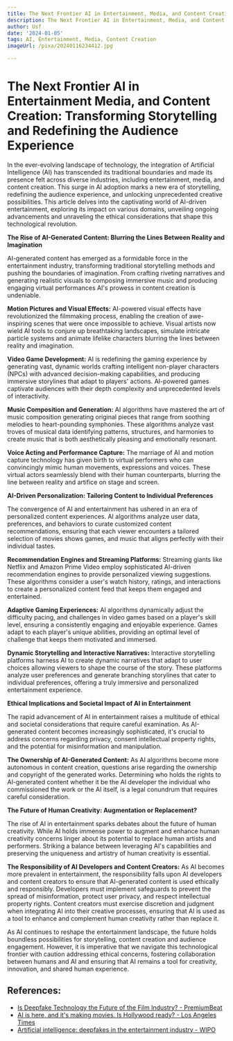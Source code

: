 ```yaml
---
title: The Next Frontier AI in Entertainment, Media, and Content Creation
description: The Next Frontier AI in Entertainment, Media, and Content Creation
author: Usf
date: '2024-01-05'
tags: AI, Entertainment, Media, Content Creation
imageUrl: /pixa/20240116234412.jpg

---
```

# The Next Frontier AI in Entertainment  Media, and Content Creation: Transforming Storytelling and Redefining the  Audience Experience

In the ever-evolving landscape of technology, the integration of Artificial Intelligence (AI) has transcended  its traditional boundaries and made its presence felt across diverse industries, including entertainment, media, and content creation. This surge in  AI adoption marks a  new era of storytelling, redefining the audience experience, and unlocking unprecedented creative possibilities. This article delves into the captivating world of AI-driven entertainment, exploring its impact on various domains, unveiling ongoing advancements and unraveling the ethical considerations that shape this technological revolution.

**The Rise of AI-Generated Content: Blurring the Lines  Between Reality and Imagination**

AI-generated content has emerged as a formidable force in the  entertainment  industry, transforming traditional storytelling methods and pushing the boundaries of imagination. From  crafting riveting narratives  and generating  realistic visuals to  composing  immersive music and producing  engaging virtual performances AI's prowess  in content creation is undeniable.

**Motion Pictures and Visual Effects:** AI-powered visual effects have revolutionized the filmmaking process, enabling  the creation of awe-inspiring scenes that were once  impossible to achieve. Visual artists now wield  AI tools to conjure up breathtaking landscapes, simulate intricate particle systems and animate lifelike characters blurring the lines between reality and imagination.

**Video Game Development:** AI  is redefining the gaming experience by generating  vast, dynamic worlds crafting intelligent non-player characters (NPCs) with advanced decision-making capabilities, and producing immersive  storylines that adapt to players' actions. AI-powered games captivate audiences with  their depth  complexity and unprecedented levels of interactivity.

**Music Composition and  Generation:** AI algorithms  have mastered the art of music composition generating original pieces that range from  soothing melodies to heart-pounding symphonies. These algorithms  analyze vast troves of musical data  identifying  patterns, structures, and harmonies  to create music that is both aesthetically pleasing and emotionally  resonant.

**Voice Acting and Performance Capture:** The  marriage of AI and  motion capture technology  has given birth to  virtual performers who can  convincingly mimic human movements, expressions and  voices.  These virtual actors seamlessly blend with their human counterparts, blurring the line between  reality  and  artifice on stage and  screen.

**AI-Driven Personalization: Tailoring Content to Individual Preferences**

The convergence of AI and entertainment has ushered in an  era of personalized content experiences. AI algorithms analyze user data, preferences,  and behaviors to curate customized content recommendations, ensuring that each viewer encounters a tailored selection of movies shows games, and music that aligns perfectly with their individual tastes.

**Recommendation Engines and Streaming Platforms:** Streaming giants like Netflix and Amazon Prime Video employ sophisticated AI-driven recommendation engines to provide  personalized viewing suggestions. These algorithms consider a  user's watch history, ratings, and interactions to create a personalized content feed that  keeps them engaged and entertained.

**Adaptive Gaming Experiences:** AI algorithms dynamically adjust the difficulty  pacing, and  challenges in video games based on a player's skill level, ensuring a consistently engaging and enjoyable experience. Games adapt to each player's unique  abilities, providing an  optimal level of challenge that keeps them motivated and immersed.

**Dynamic Storytelling and Interactive Narratives:** Interactive storytelling platforms harness AI to create dynamic narratives that adapt to user choices allowing viewers to shape the course of the story. These platforms analyze  user preferences and generate branching storylines that cater  to individual preferences, offering a truly immersive and personalized entertainment experience.

**Ethical Implications and Societal Impact  of AI in Entertainment**

The  rapid  advancement of AI in entertainment raises a multitude of ethical and societal considerations that require  careful examination. As AI-generated content becomes increasingly sophisticated, it's crucial to address concerns  regarding privacy, consent intellectual property rights, and the potential for misinformation and  manipulation.

**The Ownership of AI-Generated Content:** As AI algorithms  become more autonomous in  content creation, questions  arise regarding  the ownership and copyright of the generated  works. Determining who  holds the rights to AI-generated content whether  it be the AI developer the individual who commissioned the work or the  AI itself, is a legal  conundrum that requires careful consideration.

**The Future of Human Creativity:  Augmentation or Replacement?**

The rise of AI in entertainment sparks debates about the future of human  creativity. While AI holds immense  power to augment and enhance human creativity concerns linger about its potential to replace human artists and performers. Striking a balance between leveraging AI's capabilities and preserving the uniqueness and artistry of human  creativity is essential.

**The Responsibility of AI Developers and Content Creators:** As AI becomes more prevalent in entertainment, the responsibility falls upon AI developers and content creators to ensure that AI-generated content is used ethically  and responsibly. Developers must implement safeguards to prevent the spread of misinformation, protect user  privacy, and respect intellectual property rights. Content creators must  exercise discretion and judgment when integrating AI into their creative processes, ensuring that AI is used  as a tool to enhance and complement human creativity rather than replace it.

As AI continues to reshape the entertainment landscape, the future holds boundless possibilities for storytelling, content creation and  audience engagement. However, it  is imperative that we navigate this technological frontier with caution addressing ethical concerns, fostering collaboration between humans  and AI and  ensuring  that AI  remains a  tool for creativity, innovation, and shared human experience.

## References:
- [Is Deepfake Technology the Future of the Film Industry? - PremiumBeat](https://www.premiumbeat.com/blog/deepfake-technology-future-of-film-industry/)
- [AI is here, and it's making movies. Is Hollywood ready? - Los Angeles Times](https://www.latimes.com/entertainment-arts/business/story/2022-12-19/the-next-frontier-in-moviemaking-ai-edits)
- [Artificial intelligence: deepfakes in the entertainment industry - WIPO](https://www.wipo.int/wipo_magazine/en/2022/02/article_0003.html)
